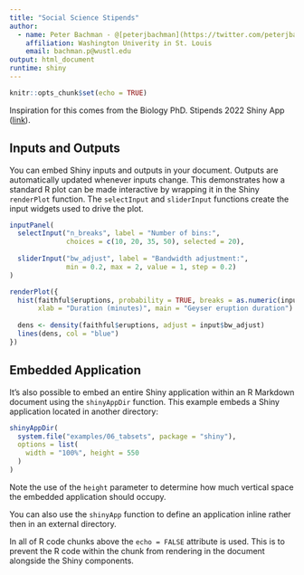 ```yaml
---
title: "Social Science Stipends"
author: 
  - name: Peter Bachman - @[peterjbachman](https://twitter.com/peterjbachman)
    affiliation: Washington Univerity in St. Louis
    email: bachman.p@wustl.edu
output: html_document
runtime: shiny
---
```


```r
knitr::opts_chunk$set(echo = TRUE)
```

Inspiration for this comes from the Biology PhD. Stipends 2022 Shiny App ([link](https://rhettrautsaw.app/shiny/BiologyPhDStipends/)).



## Inputs and Outputs

You can embed Shiny inputs and outputs in your document. Outputs are
automatically updated whenever inputs change.  This demonstrates how a standard
R plot can be made interactive by wrapping it in the Shiny `renderPlot`
function. The `selectInput` and `sliderInput` functions create the input widgets
used to drive the plot.

```r
inputPanel(
  selectInput("n_breaks", label = "Number of bins:",
              choices = c(10, 20, 35, 50), selected = 20),
  
  sliderInput("bw_adjust", label = "Bandwidth adjustment:",
              min = 0.2, max = 2, value = 1, step = 0.2)
)

renderPlot({
  hist(faithful$eruptions, probability = TRUE, breaks = as.numeric(input$n_breaks),
       xlab = "Duration (minutes)", main = "Geyser eruption duration")
  
  dens <- density(faithful$eruptions, adjust = input$bw_adjust)
  lines(dens, col = "blue")
})
```

## Embedded Application

It's also possible to embed an entire Shiny application within an R Markdown
document using the `shinyAppDir` function. This example embeds a Shiny
application located in another directory:

```r
shinyAppDir(
  system.file("examples/06_tabsets", package = "shiny"),
  options = list(
    width = "100%", height = 550
  )
)
```

Note the use of the `height` parameter to determine how much vertical space the
embedded application should occupy.

You can also use the `shinyApp` function to define an application inline rather
then in an external directory.

In all of R code chunks above the `echo = FALSE` attribute is used. This is to
prevent the R code within the chunk from rendering in the document alongside
the Shiny components.
